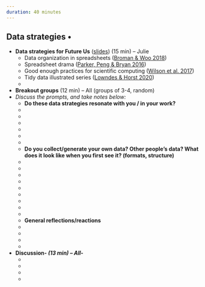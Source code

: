 ```yaml
---
duration: 40 minutes
---
```


## Data strategies • 

- **Data strategies for Future Us** ([slides](https://docs.google.com/presentation/d/1rv-JfJeuYhogxV6Dpn_hNDm09nfKnOMtmZpgcciI_98/edit?usp=sharing)) (15 min) – Julie
  - Data organization in spreadsheets ([Broman & Woo 2018](https://peerj.com/preprints/3183/))
  - Spreadsheet drama ([Parker, Peng & Bryan 2016](https://nssdeviations.com/episode-9-spreadsheet-drama))
  - Good enough practices for scientific computing ([Wilson et al. 2017](https://journals.plos.org/ploscompbiol/article?id=10.1371/journal.pcbi.1005510))
  - Tidy data illustrated series ([Lowndes & Horst 2020](https://www.openscapes.org/blog/2020/10/12/tidy-data/))
  - 
- **Breakout groups** (12 min) – All (groups of 3-4, random)
- *Discuss the prompts, and take notes below:*
  - **Do these data strategies resonate with you / in your work?**
  - ‎
  -  
  -   
  -  
  -   
  - 
  - **Do you collect/generate your own data? Other people’s data? What does it look like when you first see it? (formats, structure)**
  - ‎
  -  
  -  
  - 
  - 
  -  
  -  
  -   
  -  
  - **General reflections/reactions  **
  - ‎
  - 
  - 
  - 
- **Discussion*- (13 min) – All*- **
  - ‎
  -  
  - 
  -  